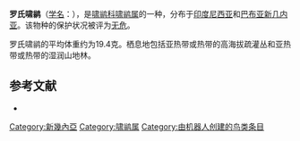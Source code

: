 {{Speciesbox
| name = 罗氏啸鹟
| image = 
| status = LC | status_system = IUCN3.1
| genus = Pachycephala
| species = lorentzi
| authority = [[恩斯特·瓦尔特·迈尔|Mayr]], 1931
| range_map = 
}}

'''罗氏啸鹟'''（[[学名|学名]]：{{lang|la|''Pachycephala lorentzi''}}），是[[啸鹟科|啸鹟科]][[啸鹟属|啸鹟属]]的一种，分布于[[印度尼西亚|印度尼西亚]]和[[巴布亚新几内亚|巴布亚新几内亚]]。该物种的保护状况被评为[[无危|无危]]。

罗氏啸鹟的平均体重约为19.4克。栖息地包括亚热带或热带的高海拔疏灌丛和亚热带或热带的湿润山地林。

== 参考文献 ==
*{{cite web|url=http://www.birdlife.org/datazone/speciesfactsheet.php?id=5654&m=0|title=Pachycephala lorentzi|publisher=[[国际鸟盟|BirdLife.org]]|accessdate=2011-06-27}}
{{Taxonbar|from=Q3231527}}

[[Category:新幾內亞|Category:新幾內亞]]
[[Category:啸鹟属|Category:啸鹟属]]
[[Category:由机器人创建的鸟类条目|Category:由机器人创建的鸟类条目]]
